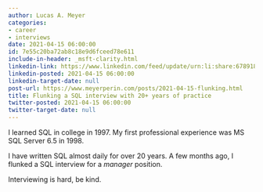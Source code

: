 ```yaml
---
author: Lucas A. Meyer
categories:
- career
- interviews
date: 2021-04-15 06:00:00
id: 7e55c20ba72ab8c18e9d6fceed78e611
include-in-header: _msft-clarity.html
linkedin-link: https://www.linkedin.com/feed/update/urn:li:share:6789180889353064448
linkedin-posted: 2021-04-15 06:00:00
linkedin-target-date: null
post-url: https://www.meyerperin.com/posts/2021-04-15-flunking.html
title: Flunking a SQL interview with 20+ years of practice
twitter-posted: 2021-04-15 06:00:00
twitter-target-date: null
---
```


I learned SQL in college in 1997. My first professional experience was MS SQL Server 6.5 in 1998.

I have written SQL almost daily for over 20 years. A few months ago, I flunked a SQL interview for a *manager* position. 

Interviewing is hard, be kind.
